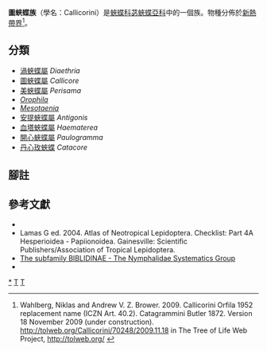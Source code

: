 {{NoteTA
|G1=Butterfly
}}
{{Automatic Taxobox
| taxon = Callicorini
| authority = Orfila, 1952
| fossil_range = {{fossilrange|35|0|earliest=35}}<small>從古近紀[[始新世|始新世]]至今<ref>Wahlberg, N., Leneveu, J., Kodandaramaiah, U., Peña, C., Nylin, S., Freitas, A. V., & Brower, A. V. (2009). Nymphalid butterflies diversify following near demise at the Cretaceous/Tertiary boundary. Proceedings of the Royal Society of London B: Biological Sciences, 276(1677), 4295-4302. {{en}}</ref></small>
| image = Diaethria eluina (Nymphalidae) (20612694935).jpg
| image_caption = [[藍帶渦蛺蝶|藍帶渦蛺蝶]]<br />''Diaethria eluina''
| type_genus = [[圖蛺蝶屬|圖蛺蝶屬]]<br />''Callicore''
| subdivision_ranks = [[屬|屬]]
| type_genus_authority = Hübner, [1819]
| subdivision = 
共9個屬，詳見正文。
| synonyms =
* Catagrammini <small>Butler 1872</small>
}}

'''圖蛺蝶族'''（學名：Callicorini）是[[蛺蝶科|蛺蝶科]][[苾蛺蝶亞科|苾蛺蝶亞科]]中的一個族。物種分佈於[[新熱帶界|新熱帶界]]<ref>Wahlberg, Niklas and Andrew V. Z. Brower. 2009. Callicorini Orfila 1952 replacement name (ICZN Art. 40.2). Catagrammini Butler 1872. Version 18 November 2009 (under construction). http://tolweb.org/Callicorini/70248/2009.11.18 {{Wayback|url=http://tolweb.org/Callicorini/70248/2009.11.18 |date=20191201003426 }} in The Tree of Life Web Project, http://tolweb.org/ {{Wayback|url=http://tolweb.org/ |date=20110515100516 }}</ref>。

== 分類 ==
* [[渦蛺蝶屬|渦蛺蝶屬]] ''Diaethria''
* [[圖蛺蝶屬|圖蛺蝶屬]] ''Callicore''
* [[美蛺蝶屬|美蛺蝶屬]] ''Perisama''
* ''[[Orophila|Orophila]]''
* ''[[Mesotaenia|Mesotaenia]]''
* [[安提蛺蝶屬|安提蛺蝶屬]] ''Antigonis''
* [[血塔蛺蝶屬|血塔蛺蝶屬]] ''Haematerea''
* [[開心蛺蝶屬|開心蛺蝶屬]] ''Paulogramma''
* [[丹心玫蛺蝶|丹心玫蛺蝶]] ''Catacore''

== 腳註 ==
{{reflist|}}

== 參考文獻 ==
* {{Commonscat-inline| Callicorini}}
* Lamas G ed. 2004. Atlas of Neotropical Lepidoptera. Checklist: Part 4A Hesperioidea - Papiionoidea. Gainesville: Scientific Publishers/Association of Tropical Lepidoptera.
* [https://web.archive.org/web/20160327010227/http://www.nymphalidae.net/Nymphalidae/Biblidinae/Biblidinae.htm The subfamily BIBLIDINAE - The Nymphalidae Systematics Group]
* {{Cite book | author = 寿建新 周尧 李宇飞 | title = 世界蝴蝶分類名錄 | location = 中國 | publisher = 陝西科學技術出版社 | date = 2006-04-01 | ISBN = 9787536936768 | language= zh-hans }}

{{苾蛺蝶亞科}}
{{Taxonbar}}
[[Category:圖蛺蝶族|*]]
[[Category:苾蛺蝶亞科|T]]
[[Category:_1952年描述的分类群|T]]